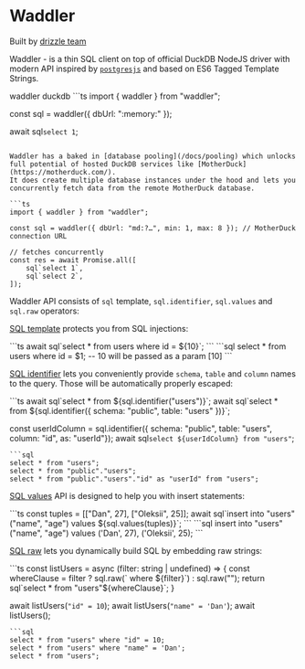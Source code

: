 
# Waddler
Built by [drizzle team](https://drizzle.team)

Waddler - is a thin SQL client on top of official DuckDB NodeJS driver with modern API inspired by [`postgresjs`](https://github.com/porsager/postgres) and based on ES6 Tagged Template Strings.


<Npm>
waddler duckdb
</Npm>
```ts
import { waddler } from "waddler";

const sql = waddler({ dbUrl: ":memory:" });

await sql`select 1`;
```

Waddler has a baked in [database pooling](/docs/pooling) which unlocks full potential of hosted DuckDB services like [MotherDuck](https://motherduck.com/).
It does create multiple database instances under the hood and lets you concurrently fetch data from the remote MotherDuck database.

```ts
import { waddler } from "waddler";

const sql = waddler({ dbUrl: "md:?…", min: 1, max: 8 }); // MotherDuck connection URL

// fetches concurrently
const res = await Promise.all([
	sql`select 1`,
	sql`select 2`,
]);
```

Waddler API consists of `sql` template, `sql.identifier`, `sql.values` and `sql.raw` operators:

[SQL template](/docs/sql-template) protects you from SQL injections:
<Section>
```ts
await sql`select * from users where id = ${10}`;
```
```sql
select * from users where id = $1;
-- 10 will be passed as a param [10]
```
</Section>

[SQL identifier](/docs/sql-identifier) lets you conveniently provide `schema`, `table` and `column` names to the query. Those will be automatically properly escaped:

<Section>
```ts
await sql`select * from ${sql.identifier("users")}`;
await sql`select * from ${sql.identifier({ schema: "public", table: "users" })}`;

const userIdColumn = sql.identifier({ schema: "public", table: "users", column: "id", as: "userId"});
await sql`select ${userIdColumn} from "users"`;
```
```sql
select * from "users";
select * from "public"."users";
select * from "public"."users"."id" as "userId" from "users";
```
</Section>

[SQL values](/docs/sql-values) API is designed to help you with insert statements:
<Section>
```ts
const tuples = [["Dan", 27], ["Oleksii", 25]];
await sql`insert into "users" ("name", "age") values ${sql.values(tuples)}`;
```
```sql
insert into "users" ("name", "age") values ('Dan', 27), ('Oleksii', 25);
```
</Section>

[SQL raw](/docs/sql-raw) lets you dynamically build SQL by embedding raw strings:
<Section>
```ts
const listUsers = async (filter: string | undefined) => {
  const whereClause = filter ? sql.raw(` where ${filter}`) : sql.raw("");
  return sql`select * from "users"${whereClause}`;
}

await listUsers(`"id" = 10`);
await listUsers(`"name" = 'Dan'`);
await listUsers();
```
```sql
select * from "users" where "id" = 10;
select * from "users" where "name" = 'Dan';
select * from "users";
```
</Section>